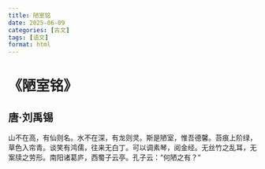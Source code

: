 ```yaml
---
title: 陋室铭
date: 2025-06-09
categories: [古文]
tags: [语文]
format: html
---
```

# 《陋室铭》
## 唐·刘禹锡
山不在高，有仙则名。水不在深，有龙则灵。斯是陋室，惟吾德馨。苔痕上阶绿，草色入帘青。谈笑有鸿儒，往来无白丁。可以调素琴，阅金经。无丝竹之乱耳，无案牍之劳形。南阳诸葛庐，西蜀子云亭。孔子云：“何陋之有？”